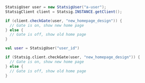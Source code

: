 <CodeGroup>

```java Java
StatsigUser user = new StatsigUser("a-user");
StatsigClient client = Statsig.INSTANCE.getClient();

if (client.checkGate(user, "new_homepage_design")) {
  // Gate is on, show new home page
} else {
  // Gate is off, show old home page
}
```

```kotlin Kotlin
val user = StatsigUser("user_id")

if (Statsig.client.checkGate(user, "new_homepage_design")) {
  // Gate is on, show new home page
} else {
  // Gate is off, show old home page
}
```

</CodeGroup>
